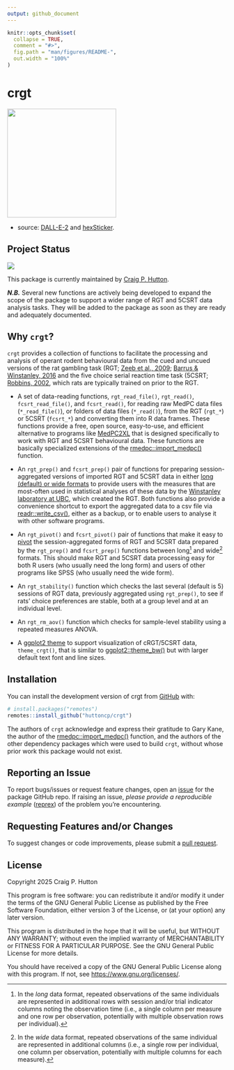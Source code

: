 ```yaml
---
output: github_document
---
```


<!-- README.md is generated from README.Rmd. Please edit that file -->

```r
knitr::opts_chunk$set(
  collapse = TRUE,
  comment = "#>",
  fig.path = "man/figures/README-",
  out.width = "100%"
)
```

# crgt

<img src="man/figures/crgt-hex.png" align="center" width="250px"/> 

- source: [DALL-E-2](https://openai.com/dall-e-2) and [hexSticker](https://github.com/GuangchuangYu/hexSticker).

## Project Status

<!-- badges: start -->

![](https://img.shields.io/badge/Lifecycle-Experimental-339999)

<!-- badges: end -->

This package is currently maintained by [Craig P. Hutton](https://craig.rbind.io/). 

***N.B.*** Several new functions are actively being developed to expand the scope of the package to support a wider range of RGT and 5CSRT data analysis tasks. They will be added to the package as soon as they are ready and adequately documented.

## Why `crgt`?

`crgt` provides a collection of functions to facilitate the processing and analysis of operant rodent behavioural data from the cued and uncued versions of the rat gambling task (RGT; [Zeeb et al., 2009](https://www.nature.com/articles/npp200962); [Barrus & Winstanley, 2016](https://www.jneurosci.org/content/36/3/785) and the five choice serial reaction time task (5CSRT; [Robbins, 2002](https://link.springer.com/article/10.1007/s00213-002-1154-7), which rats are typically trained on prior to the RGT.

-   A set of data-reading functions, `rgt_read_file()`, `rgt_read()`, `fcsrt_read_file()`, and `fcsrt_read()`, for reading raw MedPC data files (`*_read_file()`), or folders of data files (`*_read()`), from the RGT (`rgt_*`) or 5CSRT (`fcsrt_*`) and converting them into R data frames. These functions provide a free, open source, easy-to-use, and efficient alternative to programs like [MedPC2XL](https://med-associates.com/product/med-pc-to-excel-data-transfer-mpc2xl-utility) that is designed specifically to work with RGT and 5CSRT behavioural data. These functions are basically specialized extensions of the [rmedpc::import_medpc()](https://github.com/gkane26/rmedpc) function.

-   An `rgt_prep()` and `fcsrt_prep()` pair of functions for preparing session-aggregated versions of imported RGT and 5CSRT data in either [long (default) or wide formats](https://tidyr.tidyverse.org/articles/pivot.html) to provide users with the measures that are most-often used in statistical analyses of these data by the [Winstanley laboratory at UBC](https://winstanleylab.psych.ubc.ca/), which created the RGT. Both functions also provide a convenience shortcut to export the aggregated data to a csv file via [readr::write_csv()](https://readr.tidyverse.org/reference/write_delim.html), either as a backup, or to enable users to analyse it with other software programs.

-   An `rgt_pivot()` and `fcsrt_pivot()` pair of functions that make it easy to [pivot](https://tidyr.tidyverse.org/articles/pivot.html) the session-aggregated forms of RGT and 5CSRT data prepared by the `rgt_prep()` and `fcsrt_prep()` functions between long[^1] and wide[^2] formats. This should make RGT and 5CSRT data processing easy for both R users (who usually need the long form) and users of other programs like SPSS (who usually need the wide form).

-   An `rgt_stability()` function which checks the last several (default is 5) sessions of RGT data, previously aggregated using `rgt_prep()`, to see if rats' choice preferences are stable, both at a group level and at an individual level.

-   An `rgt_rm_aov()` function which checks for sample-level stability using a repeated measures ANOVA.

-   A [ggplot2 theme](https://ggplot2.tidyverse.org/reference/index.html#themes) to support visualization of cRGT/5CSRT data, `theme_crgt()`, that is similar to [ggplot2::theme_bw()](https://ggplot2.tidyverse.org/reference/ggtheme.html) but with larger default text font and line sizes.

[^1]: In the *long* data format, repeated observations of the same individuals are represented in additional rows with session and/or trial indicator columns noting the observation time (i.e., a single column per measure and one row per observation, potentially with multiple observation rows per individual).

[^2]: In the *wide* data format, repeated observations of the same individual are represented in additional columns (i.e., a single row per individual, one column per observation, potentially with multiple columns for each measure).

## Installation

You can install the development version of crgt from [GitHub](https://github.com/) with:

``` r
# install.packages("remotes")
remotes::install_github("huttoncp/crgt")
```

The authors of `crgt` acknowledge and express their gratitude to Gary Kane, the author of the [rmedpc::import_medpc()](https://github.com/gkane26/rmedpc) function, and the authors of the other dependency packages which were used to build `crgt`, without whose prior work this package would not exist.

## Reporting an Issue

To report bugs/issues or request feature changes, open an [issue](https://github.com/huttoncp/crgt/issues) for the package GitHub repo. If raising an issue, *please provide a reproducible example* ([reprex](https://www.tidyverse.org/help/)) of the problem you're encountering.

## Requesting Features and/or Changes

To suggest changes or code improvements, please submit a [pull request](https://github.com/huttoncp/crgt/pulls).

## License

Copyright 2025 Craig P. Hutton

This program is free software: you can redistribute it and/or modify
it under the terms of the GNU General Public License as published by
the Free Software Foundation, either version 3 of the License, or
(at your option) any later version.

This program is distributed in the hope that it will be useful,
but WITHOUT ANY WARRANTY; without even the implied warranty of
MERCHANTABILITY or FITNESS FOR A PARTICULAR PURPOSE.  See the
GNU General Public License for more details.

You should have received a copy of the GNU General Public License
along with this program.  If not, see <https://www.gnu.org/licenses/>.
